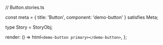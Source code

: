 // Button.stories.ts



const meta = {
  title: 'Button',
  component: 'demo-button'
} satisfies Meta;

type Story = StoryObj;

  render: () => html`<demo-button primary></demo-button>`,
};
